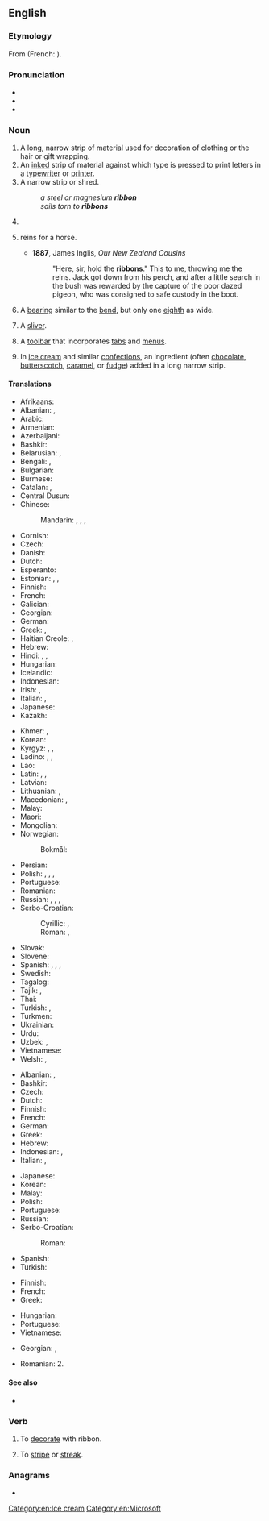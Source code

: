 ==English==
{{wikipedia}}

===Etymology===
From {{etyl|fro|en}} {{m|fro|riban}} (French: {{m|fr|ruban}}).

===Pronunciation===
* {{audio|en-us-ribbon.ogg|Audio (US)|lang=en}}
* {{IPA|/ˈɹɪbən/|lang=en}}
* {{rhymes|ɪbən|lang=en}}

===Noun===
{{en-noun}}

# A long, narrow strip of material used for decoration of clothing or the hair or gift wrapping.
# An [[inked]] strip of material against which type is pressed to print letters in a [[typewriter]] or [[printer]].
# A narrow strip or shred.
#: ''a steel or magnesium '''ribbon'''''
#: ''sails torn to '''ribbons'''''
# {{lb|en|shipbuilding}} {{alternative form of|ribband|lang=en}}
# {{lb|en|slang|dated|in the plural}} reins for a horse.
#* '''1887''', James Inglis, ''Our New Zealand Cousins''
#*:"Here, sir, hold the '''ribbons'''." This to me, throwing me the reins. Jack got down from his perch, and after a little search in the bush was rewarded by the capture of the poor dazed pigeon, who was consigned to safe custody in the boot.
# {{lb|en|heraldry}} A [[bearing]] similar to the [[bend]], but only one [[eighth]] as wide.
# {{lb|en|spinning}} A [[sliver]].
# {{lb|en|computing|graphical user interface}} A [[toolbar]] that incorporates [[tab]]s and [[menu]]s.
# {{lb|en|cooking}} In [[ice cream]] and similar [[confections]], an ingredient (often [[chocolate]], [[butterscotch]], [[caramel]], or [[fudge]]) added in a long narrow strip.

====Translations====
{{trans-top|long, narrow strip of material}}
* Afrikaans: {{t|af|lint}}
* Albanian: {{t+|sq|rrip|m}}, {{t+|sq|fjongo|f}}
* Arabic: {{t|ar|شَرِيط|m}}
* Armenian: {{t+|hy|ժապավեն|sc=Armn}}
* Azerbaijani: {{t+|az|lent}}
* Bashkir: {{t|ba|таҫма|sc=Cyrl}}
* Belarusian: {{t|be|сту́жка|f|sc=Cyrl}}, {{t|be|ле́нта|f|sc=Cyrl}}
* Bengali: {{t|bn|পটি|tr=paţi|sc=Beng}}, {{t|bn|ফিতা|tr=phita|sc=Beng}}
* Bulgarian: {{t+|bg|ле́нта|f|sc=Cyrl}}
* Burmese: {{t+|my|ဖဲကြိုး|sc=Mymr}}
* Catalan: {{t+|ca|cinta|f}}, {{t+|ca|llaç}}
* Central Dusun: {{t|dtp|ribin}}
* Chinese:
*: Mandarin: {{t+|cmn|絲帶|sc=Hani}}, {{t+|cmn|丝带|tr=sīdài|sc=Hani}}, {{t+|cmn|緞帶|sc=Hani}}, {{t+|cmn|缎带|tr=duàndài|sc=Hani}}
* Cornish: {{t|kw|snod|m}}
* Czech: {{t|cs|stuha|f}}
* Danish: {{t+|da|bånd|n}}
* Dutch: {{t+|nl|lint|n}}
* Esperanto: {{t|eo|rubando}}
* Estonian: {{t+|et|lint}}, {{t|et|pael}}, {{t+|et|riba}}
* Finnish: {{t+|fi|nauha}}
* French: {{t+|fr|ruban|m}}
* Galician: {{t+|gl|fita|f}}
* Georgian: {{t|ka|ლენტი|sc=Geor}}
* German: {{t+|de|Band|n}}
* Greek: {{t+|el|ταινία|f}}, {{t|el|κορδέλλα|f}}
* Haitian Creole: {{t|ht|tep}}, {{t|ht|riban}}
* Hebrew: {{t+|he|סֶרֶט|m|tr=séret}}
* Hindi: {{t+|hi|फीता|sc=Deva}}, {{t|hi|फ़ीता|sc=Deva}}, {{t+|hi|रिबन|sc=Deva}}
* Hungarian: {{t+|hu|szalag}}
* Icelandic: {{t-needed|is}}
* Indonesian: {{t+|id|pita}}
* Irish: {{t|ga|ribíneach|m}}, {{t|ga|ribín|m}}
* Italian: {{t+|it|nastro|m}}, {{t+|it|fettuccia|f}}
* Japanese: {{t+|ja|リボン|tr=ribon}}
* Kazakh: {{t|kk|таспа|sc=Cyrl}}
{{trans-mid}}
* Khmer: {{t|km|បដ្ដិកា|tr=patdeʔkaa|sc=Khmr}}, {{t+|km|បូ|tr=boo|sc=Khmr}}
* Korean: {{t+|ko|리본}}
* Kyrgyz: {{t+|ky|лента|sc=Cyrl}}, {{t+|ky|тасма|sc=Cyrl}}, {{t+|ky|сызма|sc=Cyrl}}
* Ladino: {{t|lad|kordela|f}}, {{t|lad|sherit|m}}, {{t|lad|fiongo|m}}
* Lao: {{t+|lo|ໂບ}}
* Latin: {{t|la|clipeum|f}}, {{t|la|taenia|f}}, {{t|la|taeniola|f}}
* Latvian: {{t|lv|lente|f}}
* Lithuanian: {{t+|lt|juosta|f}}, {{t|lt|kaspinas|m}}
* Macedonian: {{t|mk|ле́нта|f|sc=Cyrl}}, {{t|mk|тра́ка|f|sc=Cyrl}}
* Malay: {{t|ms|pita}}
* Maori: {{t|mi|rīpene}}
* Mongolian: {{t+|mn|тууз|sc=Cyrl}}
* Norwegian:
*: Bokmål: {{t+|nb|bånd|n}}
* Persian: {{t+|fa|روبان|tr=rubân|sc=fa-Arab}}
* Polish: {{t+|pl|wstążka|f}}, {{t+|pl|wstęga|f}}, {{t|pl|tasiemka|f}}, {{t+|pl|taśma|f}}
* Portuguese: {{t+|pt|fita|f}}
* Romanian: {{t+|ro|fundă|f}}
* Russian: {{t+|ru|ле́нта|f}}, {{t+|ru|бант|m}}, {{t+|ru|тесьма́|f}}, {{t+|ru|ба́нтик|m}}
* Serbo-Croatian:
*: Cyrillic: {{t|sh|врпца|f}}, {{t|sh|трака|f}}
*: Roman: {{t+|sh|vrpca|f}}, {{t+|sh|traka|f}}
* Slovak: {{t|sk|stuha|f}}
* Slovene: {{t|sl|trak|m}}
* Spanish: {{t+|es|cinta|f}}, {{t+|es|moño|m}}, {{t+|es|lazo|m}}, {{t+|es|galón|m}}
* Swedish: {{t+|sv|band|n}}
* Tagalog: {{t|tl|ribon}}
* Tajik: {{t+|tg|тасма|sc=Cyrl}}, {{t|tg|бант|sc=Cyrl}}
* Thai: {{t+|th|ริบบิ้น|tr=ríp-bîn}}
* Turkish: {{t+|tr|kurdele}}, {{t+|tr|şerit}}
* Turkmen: {{t|tk|lenta}}
* Ukrainian: {{t|uk|стрі́чка|f|sc=Cyrl}}
* Urdu: {{t|ur|فیتا|tr=fītā|sc=ur-Arab}}
* Uzbek: {{t+|uz|lenta}}, {{t+|uz|tasma}}
* Vietnamese: {{t|vi|ruy-băng}}
* Welsh: {{t+|cy|rhuban}}, {{t+|cy|ruban|f}}
{{trans-bottom}}

{{trans-top|inked ribbon}}
* Albanian: {{t+|sq|fjongo|f}}, {{t+|sq|rrip|m}}
* Bashkir: {{t|ba|таҫма|sc=Cyrl}}
* Czech: {{t+|cs|páska|f}}
* Dutch: {{t+|nl|lint|n}}
* Finnish: {{t|fi|värinauha}}
* French: {{t+|fr|ruban|m}}
* German: {{t|de|Farbband|n}}
* Greek: {{t+|el|ταινία|f}}
* Hebrew: {{t|he|סֶרֶט דְּיוֹ|m|tr=séret dyo|sc=Hebr}}
* Indonesian: {{t+|id|pita}}, {{t+|id|ban}}
* Italian: {{t+|it|nastro|m}}, {{t+|it|fettuccia|f}}
{{trans-mid}}
* Japanese: {{t+|ja|リボン|tr=ribon}}
* Korean: {{t+|ko|리본}}
* Malay: {{t|ms|pita}}
* Polish: {{t+|pl|wstążka|f}}
* Portuguese: {{t+|pt|fita|f}}
* Russian: {{t+|ru|ле́нта|f}}
* Serbo-Croatian:
*: Roman: {{t+|sh|pantljika|f}}
* Spanish: {{t+|es|cinta|f}}
* Turkish: {{t+|tr|şerit}}
{{trans-bottom}}

{{trans-top|toolbar}}
* Finnish: {{t|fi|valintanauha}}
* French: {{t-needed|fr}}
* Greek: {{t+|el|γραμμή εργαλείων|f}}
{{trans-mid}}
* Hungarian: {{t+|hu|menüszalag}}
* Portuguese: {{t|pt|faixa de opções|f}}
* Vietnamese: {{t-needed|vi}}
{{trans-bottom}}

{{checktrans-top}}
* Georgian: {{t-check|ka|ბაბთა}}, {{t-check|ka|ლენტი}}
{{trans-mid}}
* Romanian: 2. {{t-check|ro|ribon|n}}<!-- qv: http://dexonline.ro/definitie/ribon -->
{{trans-bottom}}

====See also====
* {{l|en|riband}}

===Verb===
{{en-verb}}

# {{lb|en|transitive}} To [[decorate]] with ribbon.
#: {{synonyms|en|beribbon}}
# {{lb|en|transitive}} To [[stripe]] or [[streak]].

===Anagrams===
* {{anagrams|en|Robbin|robbin}}

[[Category:en:Ice cream]]
[[Category:en:Microsoft]]